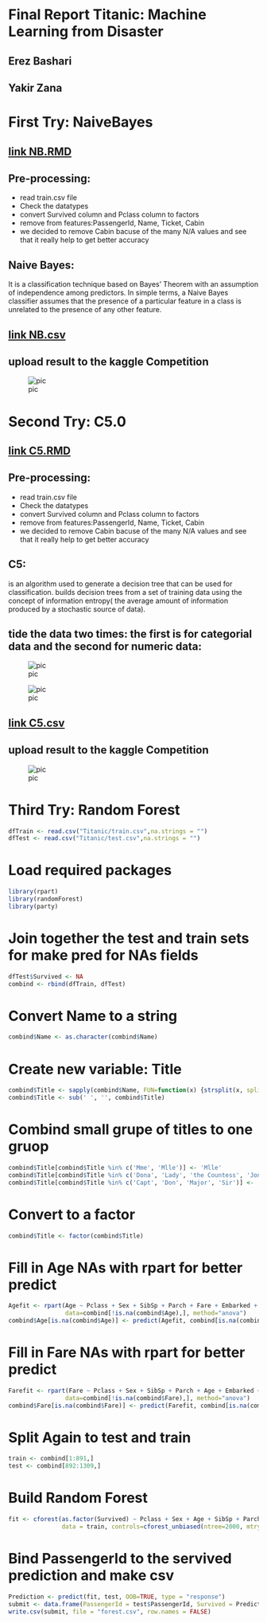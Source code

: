 # Final Report Titanic: Machine Learning from Disaster
## Erez Bashari 
## Yakir Zana

# First Try: NaiveBayes

## [link NB.RMD](NB.Rmd)

## Pre-processing:
* read train.csv file
* Check the datatypes
* convert Survived column and Pclass column to factors
* remove from features:PassengerId, Name, Ticket, Cabin
* we decided to remove Cabin bacuse of the many N/A values and see that it really help to get better accuracy

## Naive Bayes:
It is a classification technique based on Bayes’ Theorem with an assumption of independence among predictors. In simple terms, a Naive Bayes classifier assumes that the presence of a particular feature in a class is unrelated to the presence of any other feature.

## [link NB.csv](NB.csv)

## upload result to the kaggle Competition
![pic](/picture/NB_Score.PNG)


# Second Try: C5.0

## [link C5.RMD](C5.Rmd)

## Pre-processing:
* read train.csv file
* Check the datatypes
* convert Survived column and Pclass column to factors
* remove from features:PassengerId, Name, Ticket, Cabin
* we decided to remove Cabin bacuse of the many N/A values and see that it really help to get better accuracy

## C5:
is an algorithm used to generate a decision tree that can be used for classification.
builds decision trees from a set of training data using the concept of information entropy( the average amount of information produced by a stochastic source of data).

## tide the data two times: the first is for categorial data and the second for numeric data:

![pic](/picture/C5_plot_1.PNG)

![pic](/picture/C5_plot_2.PNG)

## [link C5.csv](C5.csv)

## upload result to the kaggle Competition
![pic](/picture/C50.PNG)


# Third Try: Random Forest

```{r}
dfTrain <- read.csv("Titanic/train.csv",na.strings = "")
dfTest <- read.csv("Titanic/test.csv",na.strings = "")
```


# Load required packages
```{r}
library(rpart)
library(randomForest)
library(party)
```


# Join together the test and train sets for make pred for NAs fields
```{r}
dfTest$Survived <- NA
combind <- rbind(dfTrain, dfTest)
```


# Convert Name to a string
```{r}
combind$Name <- as.character(combind$Name)
```


# Create new variable: Title
```{r}
combind$Title <- sapply(combind$Name, FUN=function(x) {strsplit(x, split='[,.]')[[1]][2]})
combind$Title <- sub(' ', '', combind$Title)
```


# Combind small grupe of titles to one gruop
```{r}
combind$Title[combind$Title %in% c('Mme', 'Mlle')] <- 'Mlle'
combind$Title[combind$Title %in% c('Dona', 'Lady', 'the Countess', 'Jonkheer')] <- 'Lady'
combind$Title[combind$Title %in% c('Capt', 'Don', 'Major', 'Sir')] <- 'Sir'
```


# Convert to a factor
```{r}
combind$Title <- factor(combind$Title)
```


# Fill in Age NAs with rpart for better predict
```{r}
Agefit <- rpart(Age ~ Pclass + Sex + SibSp + Parch + Fare + Embarked + Title,
                data=combind[!is.na(combind$Age),], method="anova")
combind$Age[is.na(combind$Age)] <- predict(Agefit, combind[is.na(combind$Age),])
```


# Fill in Fare NAs with rpart for better predict
```{r}
Farefit <- rpart(Fare ~ Pclass + Sex + SibSp + Parch + Age + Embarked + Title,
                data=combind[!is.na(combind$Fare),], method="anova")
combind$Fare[is.na(combind$Fare)] <- predict(Farefit, combind[is.na(combind$Fare),])
```


# Split Again to test and train 
```{r}
train <- combind[1:891,]
test <- combind[892:1309,]
```


# Build Random Forest
```{r}
fit <- cforest(as.factor(Survived) ~ Pclass + Sex + Age + SibSp + Parch + Fare + Embarked + Title,
               data = train, controls=cforest_unbiased(ntree=2000, mtry=5)) 
```


# Bind PassengerId to the servived prediction and make csv
```{r}
Prediction <- predict(fit, test, OOB=TRUE, type = "response")
submit <- data.frame(PassengerId = test$PassengerId, Survived = Prediction)
write.csv(submit, file = "forest.csv", row.names = FALSE)
```



